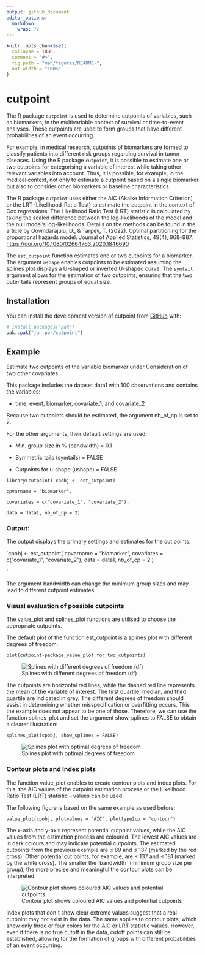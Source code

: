 ```yaml
---
output: github_document
editor_options: 
  markdown: 
    wrap: 72
---
```


<!-- README.md is generated from README.Rmd. Please edit that file -->

```r
knitr::opts_chunk$set(
  collapse = TRUE,
  comment = "#>",
  fig.path = "man/figures/README-",
  out.width = "100%"
)
```

# cutpoint

<!-- badges: start -->

<!-- badges: end -->

The R package `cutpoint` is used to determine cutpoints of variables,
such as biomarkers, in the multivariable context of survival or
time-to-event analyses. These cutpoints are used to form groups that
have different probabilities of an event occurring.

For example, in medical research, cutpoints of biomarkers are formed to
classify patients into different risk groups regarding survival in tumor
diseases. Using the R package `cutpoint`, it is possible to estimate one
or two cutpoints for categorising a variable of interest while taking
other relevant variables into account. Thus, it is possible, for
example, in the medical context, not only to estimate a cutpoint based
on a single biomarker but also to consider other biomarkers or baseline
characteristics.

The R package `cutpoint` uses either the AIC (Akaike Information
Criterion) or the LRT (Likelihood-Ratio Test) to estimate the cutpoint
in the context of Cox regressions. The Likelihood Ratio Test (LRT)
statistic is calculated by taking the scaled difference between the
log-likelihoods of the model and the null model's log-likelihoods.
Details on the methods can be found in the article by Govindarajulu, U.,
& Tarpey, T. (2022). Optimal partitioning for the proportional hazards
model. Journal of Applied Statistics, 49(4), 968–987.
<https://doi.org/10.1080/02664763.2020.1846690>

The `est_cutpoint` function estimates one or two cutpoints for a
biomarker. The argument `ushape` enables cutpoints to be estimated
assuming the splines plot displays a U-shaped or inverted U-shaped
curve. The `symtail` argument allows for the estimation of two
cutpoints, ensuring that the two outer tails represent groups of equal
size.

## Installation

You can install the development version of cutpoint from
[GitHub](https://github.com/) with:

``` r
# install.packages("pak")
pak::pak("jan-por/cutpoint")
```

## Example

Estimate two cutpoints of the variable biomarker under Consideration of
two other covariates.

This package includes the dataset data1 with 100 observations and
contains the variables:

-   time, event, biomarker, covariate_1, and covariate_2

Because two cutpoints should be estimated, the argument nb_of_cp is set
to 2.

For the other arguments, their default settings are used:

-   Min. group size in % (bandwidth) = 0.1

-   Symmetric tails (symtails) = FALSE

-   Cutpoints for u-shape (ushape) = FALSE

`library(cutpoint) cpobj <- est_cutpoint(`

`cpvarname = "biomarker",`

`covariates = c("covariate_1", "covariate_2"),`

`data = data1, nb_of_cp = 2)`

### Output:

The output displays the primary settings and estimates for the cut
points.

\`cpobj \<- est_cutpoint( cpvarname = "biomarker", covariates =
c("covariate_1", "covariate_2"), data = data1, nb_of_cp = 2 )

\`

The argument bandwidth can change the minimum group sizes and may lead
to different cutpoint estimates.

### Visual evaluation of possible cutpoints

The value_plot and splines_plot functions are utilised to choose the
appropriate cutpoints.

The default plot of the function est_cutpoint is a splines plot with
different degrees of freedom:

`plot(cutpoint-package_value_plot_for_two_cutpoints)`

![Splines with different degrees of freedom
(df)](man/figures/cutpoint-package_splines_plot_with_different_degrees_of_freedom.png)

The cutpoints are horizontal red lines, while the dashed red line
represents the mean of the variable of interest. The first quartile,
median, and third quartile are indicated in grey. The different degrees
of freedom should assist in determining whether misspecification or
overfitting occurs. This the example does not appear to be one of those.
Therefore, we can use the function splines_plot and set the argument
show_splines to FALSE to obtain a clearer illustration:

`splines_plot(cpobj, show_splines = FALSE)`

![Splines plot with optimal degrees of
freedom](man/figures/cutpoint-package_splines_plot_with_optimal_degrees_of_freedom.png)

### **Contour plots and Index plots**

The function value_plot enables to create contour plots and index plots.
For this, the AIC values of the cutpoint estimation process or the
Likelihood Ratio Test (LRT) statistic – values can be used.

The following figure is based on the same example as used before:

`value_plot(cpobj, plotvalues = "AIC", plottype2cp = "contour")`

The x-axis and y-axis represent potential cutpoint values, while the AIC
values from the estimation process are coloured. The lowest AIC values
are in dark colours and may indicate potential cutpoints. The estimated
cutpoints from the previous example are ≤ 89 and ≤ 137 (marked by the
red cross). Other potential cut points, for example, are ≤ 137 and ≤ 181
(marked by the white cross). The smaller the \`bandwidth\` (minimum
group size per group), the more precise and meaningful the contour plots
can be interpreted.

![Contour plot shows coloured AIC values and potential
cutpoints](man/figures/cutpoint-package_value_plot_for_two_cutpoints.png)

Index plots that don´t show clear extreme values suggest that a real
cutpoint may not
exist in the data. The same applies to contour plots, which show only
three or
four colors for the AIC or LRT statistic values. However, even if there
is no
true cutoff in the data, cutoff points can still be established,
allowing for
the formation of groups with different probabilities of an event
occurring.
